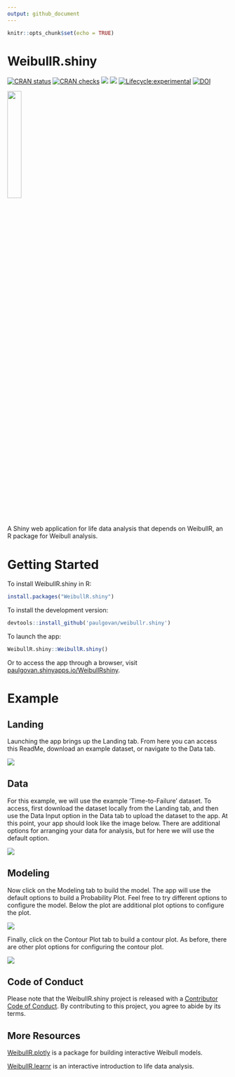 ```yaml
---
output: github_document
---
```


```r
knitr::opts_chunk$set(echo = TRUE)
```

# WeibullR.shiny

<!-- badges: start -->
[![CRAN status](https://www.r-pkg.org/badges/version/WeibullR.shiny)](https://CRAN.R-project.org/package=WeibullR.shiny)
[![CRAN checks](https://badges.cranchecks.info/summary/WeibullR.shiny.svg)](https://cran.r-project.org/web/checks/check_results_WeibullR.shiny.html)
[![](http://cranlogs.r-pkg.org/badges/last-month/WeibullR.shiny)](https://cran.r-project.org/package=WeibullR.shiny)
[![](http://cranlogs.r-pkg.org/badges/grand-total/WeibullR.shiny)](https://cran.r-project.org/package=WeibullR.shiny)
[![Lifecycle:experimental](https://img.shields.io/badge/lifecycle-experimental-orange.svg)](https://lifecycle.r-lib.org/articles/stages.html#experimental)
[![DOI](https://zenodo.org/badge/641128069.svg)](https://zenodo.org/badge/latestdoi/641128069)
<!-- badges: end -->

![](https://github.com/paulgovan/WeibullR.shiny/blob/master/inst/app/www/WeibullR.png?raw=true){width=25%}

A Shiny web application for life data analysis that depends on WeibullR, an R package for Weibull analysis.

# Getting Started 

To install WeibullR.shiny in R:

```r
install.packages("WeibullR.shiny")
```

To install the development version:

```r
devtools::install_github('paulgovan/weibullr.shiny')
```

To launch the app: 

```r
WeibullR.shiny::WeibullR.shiny()
```

Or to access the app through a browser, visit [paulgovan.shinyapps.io/WeibullRshiny](https://paulgovan.shinyapps.io/WeibullRshiny).

# Example
## Landing

Launching the app brings up the Landing tab. From here you can access this ReadMe, download an example dataset, or navigate to the Data tab. 

![](https://github.com/paulgovan/WeibullR.shiny/blob/master/inst/images/Landing.png?raw=true)

## Data

For this example, we will use the example 'Time-to-Failure' dataset. To access, first download the dataset locally from the Landing tab, and then use the Data Input option in the Data tab to upload the dataset to the app. At this point, your app should look like the image below. There are additional options for arranging your data for analysis, but for here we will use the default option. 

![](https://github.com/paulgovan/WeibullR.shiny/blob/master/inst/images/Data.png?raw=true)

## Modeling

Now click on the Modeling tab to build the model. The app will use the default options to build a Probability Plot. Feel free to try different options to configure the model. Below the plot are additional plot options to configure the plot. 

![](https://github.com/paulgovan/WeibullR.shiny/blob/master/inst/images/ProbPlot.png?raw=true)

Finally, click on the Contour Plot tab to build a contour plot. As before, there are other plot options for configuring the contour plot. 

![](https://github.com/paulgovan/WeibullR.shiny/blob/master/inst/images/ContPlot.png?raw=true)

## Code of Conduct

Please note that the WeibullR.shiny project is released with a [Contributor Code of Conduct](https://paulgovan.github.io/WeibullR.shiny/CODE_OF_CONDUCT.html). By contributing to this project, you agree to abide by its terms.

## More Resources

[WeibullR.plotly](https://paulgovan.github.io/WeibullR.plotly/) is a package for building interactive Weibull models. 

[WeibullR.learnr](https://paulgovan.github.io/WeibullR.learnr/) is an interactive introduction to life data analysis.

